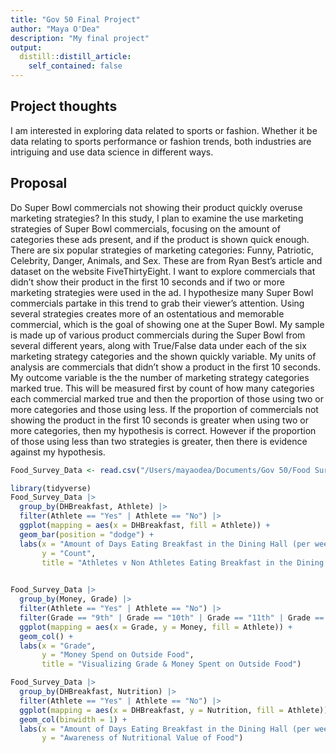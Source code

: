 ```yaml
---
title: "Gov 50 Final Project"
author: "Maya O'Dea"
description: "My final project"
output:
  distill::distill_article:
    self_contained: false
---
```




## Project thoughts

I am interested in exploring data related to sports or fashion. Whether it be data relating to sports performance or fashion trends, both industries are intriguing and use data science in different ways. 

## Proposal

Do Super Bowl commercials not showing their product quickly overuse marketing strategies? In this study, I plan to examine the use marketing strategies of Super Bowl commercials, focusing on the amount of categories these ads present, and if the product is shown quick enough. There are six popular strategies of marketing categories: Funny, Patriotic, Celebrity, Danger, Animals, and Sex. These are from Ryan Best's article and dataset on the website FiveThirtyEight. I want to explore commercials that didn't show their product in the first 10 seconds and if two or more marketing strategies were used in the ad. I hypothesize many Super Bowl commercials partake in this trend to grab their viewer's attention. Using several strategies creates more of an ostentatious and memorable commercial, which is the goal of showing one at the Super Bowl. My sample is made up of various product commercials during the Super Bowl from several different years, along with True/False data under each of the six marketing strategy categories and the shown quickly variable. My units of analysis are commercials that didn't show a product in the first 10 seconds. My outcome variable is the the number of marketing strategy categories marked true. This will be measured first by count of how many categories each commercial marked true and then the proportion of those using two or more categories and those using less. If the proportion of commercials not showing the product in the first 10 seconds is greater when using two or more categories, then my hypothesis is correct. However if the proportion of those using less than two strategies is greater, then there is evidence against my hypothesis. 


```r
Food_Survey_Data <- read.csv("/Users/mayaodea/Documents/Gov 50/Food Survey - Data.csv")
```

```r
library(tidyverse)
Food_Survey_Data |>
  group_by(DHBreakfast, Athlete) |>
  filter(Athlete == "Yes" | Athlete == "No") |>
  ggplot(mapping = aes(x = DHBreakfast, fill = Athlete)) +
  geom_bar(position = "dodge") +
  labs(x = "Amount of Days Eating Breakfast in the Dining Hall (per week)",
       y = "Count",
       title = "Athletes v Non Athletes Eating Breakfast in the Dining Hall")
 
```


```r
Food_Survey_Data |>
  group_by(Money, Grade) |>
  filter(Athlete == "Yes" | Athlete == "No") |>
  filter(Grade == "9th" | Grade == "10th" | Grade == "11th" | Grade == "12th") |>
  ggplot(mapping = aes(x = Grade, y = Money, fill = Athlete)) +
  geom_col() +
  labs(x = "Grade",
       y = "Money Spend on Outside Food",
       title = "Visualizing Grade & Money Spent on Outside Food")
```

```r
Food_Survey_Data |>
  group_by(DHBreakfast, Nutrition) |>
  filter(Athlete == "Yes" | Athlete == "No") |>
  ggplot(mapping = aes(x = DHBreakfast, y = Nutrition, fill = Athlete)) +
  geom_col(binwidth = 1) +
  labs(x = "Amount of Days Eating Breakfast in the Dining Hall (per week)",
       y = "Awareness of Nutritional Value of Food")
```









